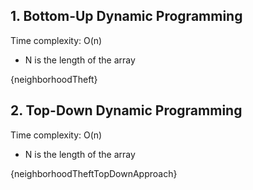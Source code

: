 

## 1. Bottom-Up Dynamic Programming

Time complexity: O(n)

- N is the length of the array

<MDXCodeBlock>{neighborhoodTheft}</MDXCodeBlock>

## 2. Top-Down Dynamic Programming

Time complexity: O(n)

- N is the length of the array

<MDXCodeBlock>{neighborhoodTheftTopDownApproach}</MDXCodeBlock>
